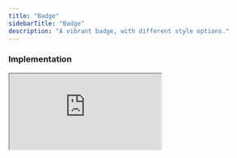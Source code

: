 ```yaml
---
title: "Badge"
sidebarTitle: "Badge"
description: "A vibrant badge, with different style options."
---
```


### Implementation

<iframe
  src="https://codesandbox.io/embed/kit-badge-zzcz4f?autoresize=1&hidedevtools=1&hidenavigation=1&fontsize=10&view=preview&theme=light"
  style={{
    width: "100%",
    height: "250px",
    border: "2px solid #EAFF97",
    borderRadius: "12px",
    overflow: "hidden",
  }}
  title="pass.link-v0.2.1"
  allow="accelerometer; ambient-light-sensor; camera; encrypted-media; geolocation; gyroscope; hid; microphone; midi; payment; usb; vr; xr-spatial-tracking"
  sandbox="allow-forms allow-modals allow-popups allow-presentation allow-same-origin allow-scripts"
/>

[![Edit badge-v0.3.36](https://codesandbox.io/static/img/play-codesandbox.svg)](https://codesandbox.io/embed/kit-badge-zzcz4f?autoresize=1&hidedevtools=1&hidenavigation=1&fontsize=10&view=preview&theme=light)

#### Example Code

```tsx badge.tsx
import { Badge } from "atlr.kit";

const App = () => {
  return (
    <Badge color="slate" size="sm">
      Small Badge
    </Badge>
  );
};
```

#### PassLink Props

<ParamField path="size" type="`string`">
options: [`sm`, `md`, `lg`]

```tsx
<Badge size="sm">Slate Badge</Badge>
```

</ParamField>

<ParamField path="color" type="string">
options: [`slate`, `heliotrope`, `helios`, `default`]

```tsx
<Badge color="heliotrope">Slate Badge</Badge>
```

</ParamField>
